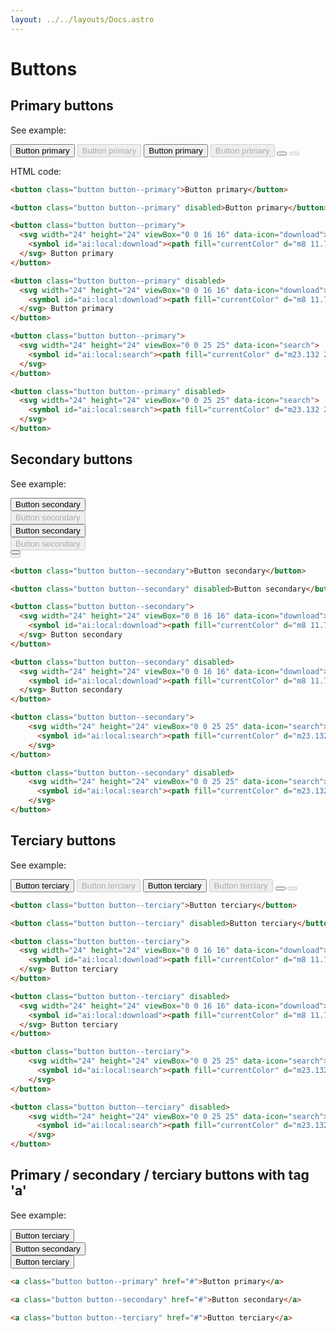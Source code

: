 ```yaml
---
layout: ../../layouts/Docs.astro
---
```


# Buttons

## Primary buttons

See example:

<div class="component-container horizontal items-center">
    <div class="flex flex-wrap gap-8">
        <Button tag="button">Button primary</Button>
        <Button tag="button" disabled>Button primary</Button>
        <Button tag="button"><Icon name="download" /> Button primary</Button>
        <Button tag="button" disabled><Icon name="download" /> Button primary</Button>
        <Button tag="button"><Icon name="search" /></Button>
        <Button tag="button" disabled><Icon name="search" /></Button>
    </div>
</div>

HTML code:

```html
<button class="button button--primary">Button primary</button>

<button class="button button--primary" disabled>Button primary</button>

<button class="button button--primary">
  <svg width="24" height="24" viewBox="0 0 16 16" data-icon="download">
    <symbol id="ai:local:download"><path fill="currentColor" d="m8 11.789-4.27-4.27 1.055-1.084L7.25 8.9V.5h1.5v8.4l2.465-2.465 1.054 1.084L8 11.79ZM2.308 15.5c-.505 0-.933-.175-1.283-.525A1.745 1.745 0 0 1 .5 13.692v-2.711H2v2.711c0 .077.032.148.096.212a.294.294 0 0 0 .212.096h11.384a.294.294 0 0 0 .212-.096.294.294 0 0 0 .096-.212v-2.711h1.5v2.711c0 .505-.175.933-.525 1.283-.35.35-.778.525-1.283.525H2.308Z"></path></symbol><use xlink:href="#ai:local:download"></use>    
  </svg> Button primary
</button>

<button class="button button--primary" disabled>
  <svg width="24" height="24" viewBox="0 0 16 16" data-icon="download">
    <symbol id="ai:local:download"><path fill="currentColor" d="m8 11.789-4.27-4.27 1.055-1.084L7.25 8.9V.5h1.5v8.4l2.465-2.465 1.054 1.084L8 11.79ZM2.308 15.5c-.505 0-.933-.175-1.283-.525A1.745 1.745 0 0 1 .5 13.692v-2.711H2v2.711c0 .077.032.148.096.212a.294.294 0 0 0 .212.096h11.384a.294.294 0 0 0 .212-.096.294.294 0 0 0 .096-.212v-2.711h1.5v2.711c0 .505-.175.933-.525 1.283-.35.35-.778.525-1.283.525H2.308Z"></path></symbol><use xlink:href="#ai:local:download"></use>    
  </svg> Button primary
</button>

<button class="button button--primary">
  <svg width="24" height="24" viewBox="0 0 25 25" data-icon="search">
    <symbol id="ai:local:search"><path fill="currentColor" d="m23.132 24.078-8.768-8.768a7.98 7.98 0 0 1-2.408 1.353 8.271 8.271 0 0 1-2.817.488c-2.386 0-4.405-.826-6.058-2.478C1.43 13.02.603 11.002.603 8.616c0-2.385.826-4.404 2.478-6.058C4.733.904 6.75.078 9.137.078s4.405.826 6.059 2.478c1.653 1.653 2.48 3.672 2.48 6.058a8.19 8.19 0 0 1-.502 2.857 7.984 7.984 0 0 1-1.34 2.367l8.769 8.768-1.472 1.472Zm-13.993-9.02c1.8 0 3.323-.625 4.57-1.873 1.25-1.248 1.874-2.772 1.874-4.57 0-1.8-.625-3.323-1.873-4.571-1.248-1.249-2.772-1.873-4.57-1.873-1.8 0-3.323.624-4.571 1.873-1.249 1.248-1.873 2.772-1.873 4.57 0 1.799.624 3.323 1.873 4.57 1.248 1.25 2.772 1.874 4.57 1.874Z"></path></symbol><use xlink:href="#ai:local:search"></use>
  </svg>
</button>

<button class="button button--primary" disabled>
  <svg width="24" height="24" viewBox="0 0 25 25" data-icon="search">
    <symbol id="ai:local:search"><path fill="currentColor" d="m23.132 24.078-8.768-8.768a7.98 7.98 0 0 1-2.408 1.353 8.271 8.271 0 0 1-2.817.488c-2.386 0-4.405-.826-6.058-2.478C1.43 13.02.603 11.002.603 8.616c0-2.385.826-4.404 2.478-6.058C4.733.904 6.75.078 9.137.078s4.405.826 6.059 2.478c1.653 1.653 2.48 3.672 2.48 6.058a8.19 8.19 0 0 1-.502 2.857 7.984 7.984 0 0 1-1.34 2.367l8.769 8.768-1.472 1.472Zm-13.993-9.02c1.8 0 3.323-.625 4.57-1.873 1.25-1.248 1.874-2.772 1.874-4.57 0-1.8-.625-3.323-1.873-4.571-1.248-1.249-2.772-1.873-4.57-1.873-1.8 0-3.323.624-4.571 1.873-1.249 1.248-1.873 2.772-1.873 4.57 0 1.799.624 3.323 1.873 4.57 1.248 1.25 2.772 1.874 4.57 1.874Z"></path></symbol><use xlink:href="#ai:local:search"></use>
  </svg>
</button>
```

## Secondary buttons

See example:

<div class="component-container horizontal items-center">
    <div class="flex flex-wrap" style="background-color: var(--mp-primary);">
        <div class="p-4">
            <Button tag="button" type='secondary'>Button secondary</Button>
        </div>
        <div class="p-4">
            <Button tag="button" type='secondary' disabled>Button secondary</Button>
        </div>
        <div class="p-4">
            <Button tag="button" type="secondary"><Icon name="download" />Button secondary</Button>
        </div>
        <div class="p-4">
            <Button tag="button" type="secondary" disabled><Icon name="download" />Button secondary</Button>
        </div>
        <div class="p-4">
            <Button tag="button" type="secondary"><Icon name="search" /></Button>
        </div>
        <div class="p-4">
            <Button tag="button" type="secondary" disabled><Icon name="search" /></Button>
        </div>
    </div>
</div>

```html
<button class="button button--secondary">Button secondary</button>

<button class="button button--secondary" disabled>Button secondary</button>

<button class="button button--secondary">
  <svg width="24" height="24" viewBox="0 0 16 16" data-icon="download">
    <symbol id="ai:local:download"><path fill="currentColor" d="m8 11.789-4.27-4.27 1.055-1.084L7.25 8.9V.5h1.5v8.4l2.465-2.465 1.054 1.084L8 11.79ZM2.308 15.5c-.505 0-.933-.175-1.283-.525A1.745 1.745 0 0 1 .5 13.692v-2.711H2v2.711c0 .077.032.148.096.212a.294.294 0 0 0 .212.096h11.384a.294.294 0 0 0 .212-.096.294.294 0 0 0 .096-.212v-2.711h1.5v2.711c0 .505-.175.933-.525 1.283-.35.35-.778.525-1.283.525H2.308Z"></path></symbol><use xlink:href="#ai:local:download"></use>    
  </svg> Button secondary
</button>

<button class="button button--secondary" disabled>
  <svg width="24" height="24" viewBox="0 0 16 16" data-icon="download">
    <symbol id="ai:local:download"><path fill="currentColor" d="m8 11.789-4.27-4.27 1.055-1.084L7.25 8.9V.5h1.5v8.4l2.465-2.465 1.054 1.084L8 11.79ZM2.308 15.5c-.505 0-.933-.175-1.283-.525A1.745 1.745 0 0 1 .5 13.692v-2.711H2v2.711c0 .077.032.148.096.212a.294.294 0 0 0 .212.096h11.384a.294.294 0 0 0 .212-.096.294.294 0 0 0 .096-.212v-2.711h1.5v2.711c0 .505-.175.933-.525 1.283-.35.35-.778.525-1.283.525H2.308Z"></path></symbol><use xlink:href="#ai:local:download"></use>    
  </svg> Button secondary
</button>

<button class="button button--secondary">
    <svg width="24" height="24" viewBox="0 0 25 25" data-icon="search">
      <symbol id="ai:local:search"><path fill="currentColor" d="m23.132 24.078-8.768-8.768a7.98 7.98 0 0 1-2.408 1.353 8.271 8.271 0 0 1-2.817.488c-2.386 0-4.405-.826-6.058-2.478C1.43 13.02.603 11.002.603 8.616c0-2.385.826-4.404 2.478-6.058C4.733.904 6.75.078 9.137.078s4.405.826 6.059 2.478c1.653 1.653 2.48 3.672 2.48 6.058a8.19 8.19 0 0 1-.502 2.857 7.984 7.984 0 0 1-1.34 2.367l8.769 8.768-1.472 1.472Zm-13.993-9.02c1.8 0 3.323-.625 4.57-1.873 1.25-1.248 1.874-2.772 1.874-4.57 0-1.8-.625-3.323-1.873-4.571-1.248-1.249-2.772-1.873-4.57-1.873-1.8 0-3.323.624-4.571 1.873-1.249 1.248-1.873 2.772-1.873 4.57 0 1.799.624 3.323 1.873 4.57 1.248 1.25 2.772 1.874 4.57 1.874Z"></path></symbol><use xlink:href="#ai:local:search"></use>
    </svg>
</button>

<button class="button button--secondary" disabled>
    <svg width="24" height="24" viewBox="0 0 25 25" data-icon="search">
      <symbol id="ai:local:search"><path fill="currentColor" d="m23.132 24.078-8.768-8.768a7.98 7.98 0 0 1-2.408 1.353 8.271 8.271 0 0 1-2.817.488c-2.386 0-4.405-.826-6.058-2.478C1.43 13.02.603 11.002.603 8.616c0-2.385.826-4.404 2.478-6.058C4.733.904 6.75.078 9.137.078s4.405.826 6.059 2.478c1.653 1.653 2.48 3.672 2.48 6.058a8.19 8.19 0 0 1-.502 2.857 7.984 7.984 0 0 1-1.34 2.367l8.769 8.768-1.472 1.472Zm-13.993-9.02c1.8 0 3.323-.625 4.57-1.873 1.25-1.248 1.874-2.772 1.874-4.57 0-1.8-.625-3.323-1.873-4.571-1.248-1.249-2.772-1.873-4.57-1.873-1.8 0-3.323.624-4.571 1.873-1.249 1.248-1.873 2.772-1.873 4.57 0 1.799.624 3.323 1.873 4.57 1.248 1.25 2.772 1.874 4.57 1.874Z"></path></symbol><use xlink:href="#ai:local:search"></use>
    </svg>
</button>
```

## Terciary buttons

See example:

<div class="component-container horizontal items-center">
      <div class="flex flex-wrap gap-8">
        <Button tag="button" type='terciary'>Button terciary</Button>
        <Button tag="button" type='terciary' disabled>Button terciary</Button>
        <Button tag="button" type="terciary"><Icon name="download" />Button terciary</Button>
        <Button tag="button" type="terciary" disabled><Icon name="download" />Button terciary</Button>
        <Button tag="button" type="terciary"><Icon name="search" /></Button>
        <Button tag="button" type="terciary" disabled><Icon name="search" /></Button>
    </div>
</div>

```html
<button class="button button--terciary">Button terciary</button>

<button class="button button--terciary" disabled>Button terciary</button>

<button class="button button--terciary">
  <svg width="24" height="24" viewBox="0 0 16 16" data-icon="download">
    <symbol id="ai:local:download"><path fill="currentColor" d="m8 11.789-4.27-4.27 1.055-1.084L7.25 8.9V.5h1.5v8.4l2.465-2.465 1.054 1.084L8 11.79ZM2.308 15.5c-.505 0-.933-.175-1.283-.525A1.745 1.745 0 0 1 .5 13.692v-2.711H2v2.711c0 .077.032.148.096.212a.294.294 0 0 0 .212.096h11.384a.294.294 0 0 0 .212-.096.294.294 0 0 0 .096-.212v-2.711h1.5v2.711c0 .505-.175.933-.525 1.283-.35.35-.778.525-1.283.525H2.308Z"></path></symbol><use xlink:href="#ai:local:download"></use>    
  </svg> Button terciary
</button>

<button class="button button--terciary" disabled>
  <svg width="24" height="24" viewBox="0 0 16 16" data-icon="download">
    <symbol id="ai:local:download"><path fill="currentColor" d="m8 11.789-4.27-4.27 1.055-1.084L7.25 8.9V.5h1.5v8.4l2.465-2.465 1.054 1.084L8 11.79ZM2.308 15.5c-.505 0-.933-.175-1.283-.525A1.745 1.745 0 0 1 .5 13.692v-2.711H2v2.711c0 .077.032.148.096.212a.294.294 0 0 0 .212.096h11.384a.294.294 0 0 0 .212-.096.294.294 0 0 0 .096-.212v-2.711h1.5v2.711c0 .505-.175.933-.525 1.283-.35.35-.778.525-1.283.525H2.308Z"></path></symbol><use xlink:href="#ai:local:download"></use>    
  </svg> Button terciary
</button>

<button class="button button--terciary">
    <svg width="24" height="24" viewBox="0 0 25 25" data-icon="search">
      <symbol id="ai:local:search"><path fill="currentColor" d="m23.132 24.078-8.768-8.768a7.98 7.98 0 0 1-2.408 1.353 8.271 8.271 0 0 1-2.817.488c-2.386 0-4.405-.826-6.058-2.478C1.43 13.02.603 11.002.603 8.616c0-2.385.826-4.404 2.478-6.058C4.733.904 6.75.078 9.137.078s4.405.826 6.059 2.478c1.653 1.653 2.48 3.672 2.48 6.058a8.19 8.19 0 0 1-.502 2.857 7.984 7.984 0 0 1-1.34 2.367l8.769 8.768-1.472 1.472Zm-13.993-9.02c1.8 0 3.323-.625 4.57-1.873 1.25-1.248 1.874-2.772 1.874-4.57 0-1.8-.625-3.323-1.873-4.571-1.248-1.249-2.772-1.873-4.57-1.873-1.8 0-3.323.624-4.571 1.873-1.249 1.248-1.873 2.772-1.873 4.57 0 1.799.624 3.323 1.873 4.57 1.248 1.25 2.772 1.874 4.57 1.874Z"></path></symbol><use xlink:href="#ai:local:search"></use>
    </svg>
</button>

<button class="button button--terciary" disabled>
    <svg width="24" height="24" viewBox="0 0 25 25" data-icon="search">
      <symbol id="ai:local:search"><path fill="currentColor" d="m23.132 24.078-8.768-8.768a7.98 7.98 0 0 1-2.408 1.353 8.271 8.271 0 0 1-2.817.488c-2.386 0-4.405-.826-6.058-2.478C1.43 13.02.603 11.002.603 8.616c0-2.385.826-4.404 2.478-6.058C4.733.904 6.75.078 9.137.078s4.405.826 6.059 2.478c1.653 1.653 2.48 3.672 2.48 6.058a8.19 8.19 0 0 1-.502 2.857 7.984 7.984 0 0 1-1.34 2.367l8.769 8.768-1.472 1.472Zm-13.993-9.02c1.8 0 3.323-.625 4.57-1.873 1.25-1.248 1.874-2.772 1.874-4.57 0-1.8-.625-3.323-1.873-4.571-1.248-1.249-2.772-1.873-4.57-1.873-1.8 0-3.323.624-4.571 1.873-1.249 1.248-1.873 2.772-1.873 4.57 0 1.799.624 3.323 1.873 4.57 1.248 1.25 2.772 1.874 4.57 1.874Z"></path></symbol><use xlink:href="#ai:local:search"></use>
    </svg>
</button>
```

## Primary / secondary / terciary buttons with tag 'a'

See example:

<div class="component-container horizontal items-center">
      <div class="flex flex-wrap items-center gap-8">
        <Button tag="a" href="#" type='primary'>Button terciary</Button>
        <div class="p-4" style="background-color: var(--mp-primary)">
          <Button tag="a" href="#" type='secondary'>Button secondary</Button>
        </div>
        <Button tag="a" href="#" type="terciary">Button terciary</Button>
    </div>
</div>

```html
<a class="button button--primary" href="#">Button primary</a>

<a class="button button--secondary" href="#">Button secondary</a>

<a class="button button--terciary" href="#">Button terciary</a>
```